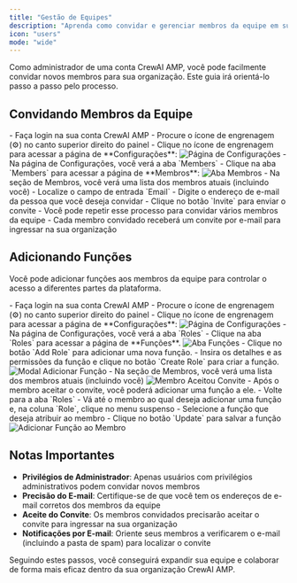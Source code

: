 ```yaml
---
title: "Gestão de Equipes"
description: "Aprenda como convidar e gerenciar membros da equipe em sua organização CrewAI AMP"
icon: "users"
mode: "wide"
---
```


Como administrador de uma conta CrewAI AMP, você pode facilmente convidar novos membros para sua organização. Este guia irá orientá-lo passo a passo pelo processo.

## Convidando Membros da Equipe

<Steps>
    <Step title="Acesse a Página de Configurações">
        - Faça login na sua conta CrewAI AMP
        - Procure o ícone de engrenagem (⚙️) no canto superior direito do painel
        - Clique no ícone de engrenagem para acessar a página de **Configurações**:
            <Frame>
                <img src="/images/enterprise/settings-page.png" alt="Página de Configurações" />
            </Frame>
    </Step>
    <Step title="Navegue até a Seção de Membros">
        - Na página de Configurações, você verá a aba `Members`
        - Clique na aba `Members` para acessar a página de **Membros**:
            <Frame>
                <img src="/images/enterprise/members-tab.png" alt="Aba Membros" />
            </Frame>
    </Step>
    <Step title="Convidar Novos Membros">
        - Na seção de Membros, você verá uma lista dos membros atuais (incluindo você)
        - Localize o campo de entrada `Email`
        - Digite o endereço de e-mail da pessoa que você deseja convidar
        - Clique no botão `Invite` para enviar o convite
    </Step>
    <Step title="Repita Conforme Necessário">
        - Você pode repetir esse processo para convidar vários membros da equipe
        - Cada membro convidado receberá um convite por e-mail para ingressar na sua organização
    </Step>
</Steps>

## Adicionando Funções

Você pode adicionar funções aos membros da equipe para controlar o acesso a diferentes partes da plataforma.

<Steps>
    <Step title="Acesse a Página de Configurações">
        - Faça login na sua conta CrewAI AMP
        - Procure o ícone de engrenagem (⚙️) no canto superior direito do painel
        - Clique no ícone de engrenagem para acessar a página de **Configurações**:
            <Frame>
                <img src="/images/enterprise/settings-page.png" alt="Página de Configurações" />
            </Frame>
    </Step>
    <Step title="Navegue até a Seção de Funções">
        - Na página de Configurações, você verá a aba `Roles`
        - Clique na aba `Roles` para acessar a página de **Funções**.
            <Frame>
                <img src="/images/enterprise/roles-tab.png" alt="Aba Funções" />
            </Frame>
        - Clique no botão `Add Role` para adicionar uma nova função.
        - Insira os detalhes e as permissões da função e clique no botão `Create Role` para criar a função.
            <Frame>
                <img src="/images/enterprise/add-role-modal.png" alt="Modal Adicionar Função" />
            </Frame>
    </Step>
    <Step title="Adicionar Funções aos Membros">
        - Na seção de Membros, você verá uma lista dos membros atuais (incluindo você)
           <Frame>
                <img src="/images/enterprise/member-accepted-invitation.png" alt="Membro Aceitou Convite" />
           </Frame>
        - Após o membro aceitar o convite, você poderá adicionar uma função a ele.
        - Volte para a aba `Roles`
        - Vá até o membro ao qual deseja adicionar uma função e, na coluna `Role`, clique no menu suspenso
        - Selecione a função que deseja atribuir ao membro
        - Clique no botão `Update` para salvar a função
            <Frame>
                <img src="/images/enterprise/assign-role.png" alt="Adicionar Função ao Membro" />
            </Frame>
    </Step>
</Steps>

## Notas Importantes

- **Privilégios de Administrador**: Apenas usuários com privilégios administrativos podem convidar novos membros
- **Precisão do E-mail**: Certifique-se de que você tem os endereços de e-mail corretos dos membros da equipe
- **Aceite do Convite**: Os membros convidados precisarão aceitar o convite para ingressar na sua organização
- **Notificações por E-mail**: Oriente seus membros a verificarem o e-mail (incluindo a pasta de spam) para localizar o convite

Seguindo estes passos, você conseguirá expandir sua equipe e colaborar de forma mais eficaz dentro da sua organização CrewAI AMP.